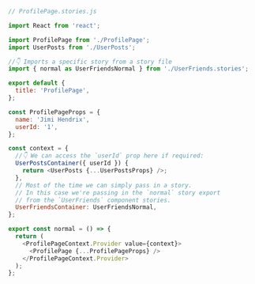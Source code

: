 ```js
// ProfilePage.stories.js

import React from 'react';

import ProfilePage from './ProfilePage';
import UserPosts from './UserPosts';

//👇 Imports a specific story from a story file
import { normal as UserFriendsNormal } from './UserFriends.stories';

export default {
  title: 'ProfilePage',
};

const ProfilePageProps = {
  name: 'Jimi Hendrix',
  userId: '1',
};

const context = {
  //👇 We can access the `userId` prop here if required:
  UserPostsContainer({ userId }) {
    return <UserPosts {...UserPostsProps} />;
  },
  // Most of the time we can simply pass in a story.
  // In this case we're passing in the `normal` story export
  // from the `UserFriends` component stories.
  UserFriendsContainer: UserFriendsNormal,
};

export const normal = () => {
  return (
    <ProfilePageContext.Provider value={context}>
      <ProfilePage {...ProfilePageProps} />
    </ProfilePageContext.Provider>
  );
};
```